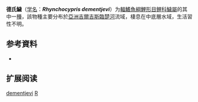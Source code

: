 {{Speciesbox
| name = 德氏鱥
| status = NE
| status_system = IUCN3.1
| image = 
| genus = Rhynchocypris
| species = dementjevi
| authority = Turdakov & Piskarev, 1954
| synonyms = *''Lagowskiella dementjevi''<br><small>Turdakov & Piskarev, 1954</small>
*''Phoxinus dementjevi''<br><small>Turdakov & Piskarev, 1954</small>
}}

'''德氏鱥'''（[[学名|学名]]：'''''Rhynchocypris dementjevi'''''）为[[輻鰭魚綱|輻鰭魚綱]][[鯉形目|鯉形目]][[鲤科|鲤科]][[鱥屬|鱥屬]]的其中一[[種|種]]，該物種主要分布於[[亞洲|亞洲]][[吉爾吉斯|吉爾吉斯]][[臨楚河|臨楚河]]流域，棲息在中底層水域，生活習性不明。

== 参考資料 ==
{{refbegin}}
*{{FishBase_species|genus=Rhynchocypris|species=dementjevi|year=2011|month=12}}
{{refend}}

==扩展阅读==
{{refbegin}}
{{Wikispecies-inline|Rhynchocypris dementjevi|德氏鱥}}
{{refend}}
{{Taxonbar|from=Q5563621}}

[[Category:鱥屬|dementjevi]]
[[Category:1954年描述的魚類|R]]


{{鯉形目小作品}}